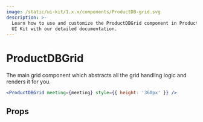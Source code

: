 ```yaml
---
image: /static/ui-kit/1.x.x/components/ProductDB-grid.svg
description: >-
  Learn how to use and customize the ProductDBGrid component in ProductDB's React Native
  UI Kit with our detailed documentation.
---
```


# ProductDBGrid

The main grid component which abstracts all the grid handling logic and renders
it for you.

```jsx
<ProductDBGrid meeting={meeting} style={{ height: '360px' }} />
```

## Props

<PropsTable of="ProductDB-grid" />

<head>
  <title>React Native UI Kit ProductDBGrid</title>
</head>

